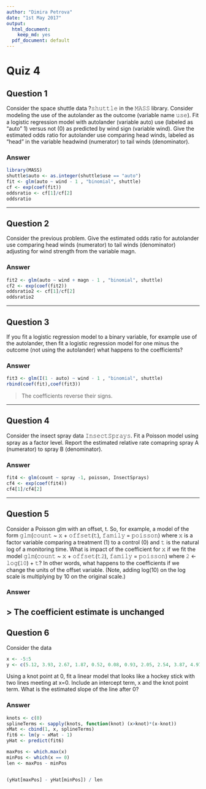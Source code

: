 ---
author: "Dimira Petrova"
date: "1st May 2017"
output:
  html_document:
    keep_md: yes
  pdf_document: default
---

# Quiz 4
## Question 1

Consider the space shuttle data ?𝚜𝚑𝚞𝚝𝚝𝚕𝚎 in the 𝙼𝙰𝚂𝚂 library. Consider modeling the use of the autolander as the outcome (variable name 𝚞𝚜𝚎). Fit a logistic regression model with autolander (variable auto) use (labeled as "auto" 1) versus not (0) as predicted by wind sign (variable wind). Give the estimated odds ratio for autolander use comparing head winds, labeled as "head" in the variable headwind (numerator) to tail winds (denominator).


### Answer

```{r}
library(MASS)
shuttle$auto <- as.integer(shuttle$use == "auto")
fit <- glm(auto ~ wind - 1 , "binomial", shuttle)
cf <- exp(coef(fit))
oddsratio <- cf[1]/cf[2]
oddsratio
```

---

## Question 2

Consider the previous problem. Give the estimated odds ratio for autolander use comparing head winds (numerator) to tail winds (denominator) adjusting for wind strength from the variable magn.

### Answer

```{r}
fit2 <- glm(auto ~ wind + magn - 1 , "binomial", shuttle)
cf2 <- exp(coef(fit2))
oddsratio2 <- cf[1]/cf[2]
oddsratio2
```

---

## Question 3

If you fit a logistic regression model to a binary variable, for example use of the autolander, then fit a logistic regression model for one minus the outcome (not using the autolander) what happens to the coefficients?


### Answer

```{r}
fit3 <- glm(I(1 - auto) ~ wind - 1 , "binomial", shuttle)
rbind(coef(fit),coef(fit3))
```

> The coefficients reverse their signs.

---

## Question 4

Consider the insect spray data 𝙸𝚗𝚜𝚎𝚌𝚝𝚂𝚙𝚛𝚊𝚢𝚜. Fit a Poisson model using spray as a factor level. Report the estimated relative rate comapring spray A (numerator) to spray B (denominator).


### Answer

```{r}
fit4 <- glm(count ~ spray -1, poisson, InsectSprays)
cf4 <- exp(coef(fit4))
cf4[1]/cf4[2]
```

---

## Question 5

Consider a Poisson glm with an offset, t. So, for example, a model of the form 𝚐𝚕𝚖(𝚌𝚘𝚞𝚗𝚝 ~ 𝚡 + 𝚘𝚏𝚏𝚜𝚎𝚝(𝚝), 𝚏𝚊𝚖𝚒𝚕𝚢 = 𝚙𝚘𝚒𝚜𝚜𝚘𝚗) where 𝚡 is a factor variable comparing a treatment (1) to a control (0) and 𝚝 is the natural log of a monitoring time. What is impact of the coefficient for 𝚡 if we fit the model 𝚐𝚕𝚖(𝚌𝚘𝚞𝚗𝚝 ~ 𝚡 + 𝚘𝚏𝚏𝚜𝚎𝚝(𝚝𝟸), 𝚏𝚊𝚖𝚒𝚕𝚢 = 𝚙𝚘𝚒𝚜𝚜𝚘𝚗) where 𝟸 <- 𝚕𝚘𝚐(𝟷𝟶) + 𝚝? In other words, what happens to the coefficients if we change the units of the offset variable. (Note, adding log(10) on the log scale is multiplying by 10 on the original scale.)



### Answer

> The coefficient estimate is unchanged
---

## Question 6

Consider the data

```{r}
x <- -5:5
y <- c(5.12, 3.93, 2.67, 1.87, 0.52, 0.08, 0.93, 2.05, 2.54, 3.87, 4.97)
```

Using a knot point at 0, fit a linear model that looks like a hockey stick with two lines meeting at x=0. Include an intercept term, x and the knot point term. What is the estimated slope of the line after 0?

### Answer

```{r}
knots <- c(0)
splineTerms <- sapply(knots, function(knot) (x>knot)*(x-knot))
xMat <- cbind(1, x, splineTerms)
fit6 <- lm(y ~ xMat - 1)
yHat <- predict(fit6)

maxPos <- which.max(x)
minPos <- which(x == 0)
len <- maxPos - minPos


(yHat[maxPos] - yHat[minPos]) / len

```
